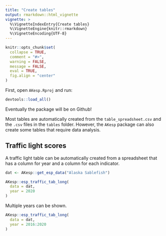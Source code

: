 ```yaml
---
title: "Create tables"
output: rmarkdown::html_vignette
vignette: >
  %\VignetteIndexEntry{Create tables}
  %\VignetteEngine{knitr::rmarkdown}
  %\VignetteEncoding{UTF-8}
---
```


```r
knitr::opts_chunk$set(
  collapse = TRUE,
  comment = "#>",
  warning = FALSE,
  message = FALSE,
  eval = TRUE,
  fig.align = "center"
)
```

First, open `AKesp.Rproj` and run:
```r
devtools::load_all()
```

Eventually the package will be on Github!

Most tables are automatically created from the `table_spreadsheet.csv` and the `.csv` files in the `tables` folder. However, the `AKesp` package can also create some tables that require data analysis. 

## Traffic light scores

A traffic light table can be automatically created from a spreadsheet that has a column for year and a column for each indicator.
```r
dat <- AKesp::get_esp_data("Alaska Sablefish")

AKesp::esp_traffic_tab_long(
  data = dat,
  year = 2020
)
```

Multiple years can be shown.
```r
AKesp::esp_traffic_tab_long(
  data = dat,
  year = 2016:2020
)
```
